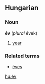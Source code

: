 ==Hungarian==
===Noun===
'''év''' (''plural'' évek)

# [[year]]

===Related terms===
*[[éves]]

[[hu:év]]